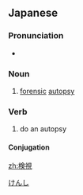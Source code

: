 ==Japanese==
{{ja-kanjitab|けん|し|yomi=o}}
{{wikipedia|lang=ja}}

===Pronunciation===
* {{ja-pron|けんし|yomi=o}}

===Noun===
{{ja-noun|けんし}}

# [[forensic]] [[autopsy]]

===Verb===
{{ja-verb-suru|tr=trans|けんし}}

# do an autopsy

====Conjugation====
{{ja-suru|けんし}}

[[Category:ja:Death|けんし]]

[[zh:検視]]